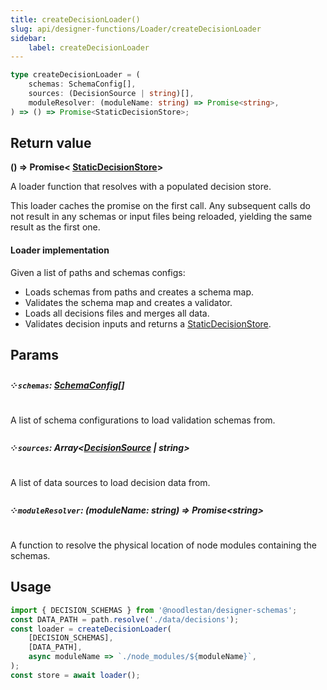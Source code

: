 ```yaml
---
title: createDecisionLoader()
slug: api/designer-functions/Loader/createDecisionLoader
sidebar:
    label: createDecisionLoader
---
```


```ts
type createDecisionLoader = (
    schemas: SchemaConfig[],
    sources: (DecisionSource | string)[],
    moduleResolver: (moduleName: string) => Promise<string>,
) => () => Promise<StaticDecisionStore>;
```

## Return value

**() => Promise&lt;
[StaticDecisionStore](/api/designer-functions/Types/StaticDecisionStore)&gt;**

A loader function that resolves with a populated decision store.

This loader caches the promise on the first call. Any subsequent calls do not result
in any schemas or input files being reloaded, yielding the same result as the first one.

#### Loader implementation

Given a list of paths and schemas configs:

-   Loads schemas from paths and creates a schema map.
-   Validates the schema map and creates a validator.
-   Loads all decisions files and merges all data.
-   Validates decision inputs and returns a
    [StaticDecisionStore](/api/designer-functions/Types/StaticDecisionStore).

## Params

##### ༶ `schemas`: [SchemaConfig](/api/designer-decisions/Types/SchemaConfig)\[\]

A list of schema configurations to load validation schemas from.

##### ༶ `sources`: Array\<[DecisionSource](/api/designer-decisions/Types/DecisionSource) | string\>

A list of data sources to load decision data from.

##### ༶ `moduleResolver`: (moduleName: string) => Promise&lt;string&gt;

A function to resolve the physical location of node modules containing the schemas.

## Usage

```ts
import { DECISION_SCHEMAS } from '@noodlestan/designer-schemas';
const DATA_PATH = path.resolve('./data/decisions');
const loader = createDecisionLoader(
    [DECISION_SCHEMAS],
    [DATA_PATH],
    async moduleName => `./node_modules/${moduleName}`,
);
const store = await loader();
```

